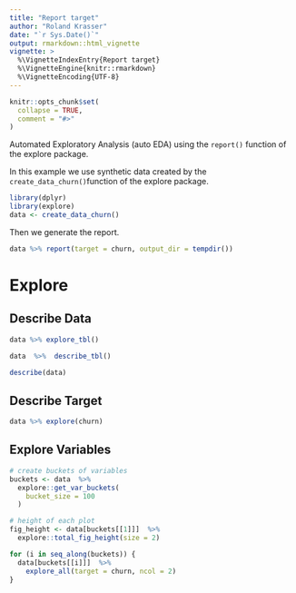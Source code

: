 ---
title: "Report target"
author: "Roland Krasser"
date: "`r Sys.Date()`"
output: rmarkdown::html_vignette
vignette: >
  %\VignetteIndexEntry{Report target}
  %\VignetteEngine{knitr::rmarkdown}
  %\VignetteEncoding{UTF-8}
---

```{r setup, include = FALSE}
knitr::opts_chunk$set(
  collapse = TRUE,
  comment = "#>"
)
```

Automated Exploratory Analysis (auto EDA) using the `report()` function of the explore package.

In this example we use synthetic data created by the `create_data_churn()`function of the explore package.

```{r echo=TRUE, message=FALSE, warning=FALSE}
library(dplyr)
library(explore)
data <- create_data_churn()
```

Then we generate the report.

```{r eval=FALSE}
data %>% report(target = churn, output_dir = tempdir())
```

# Explore

## Describe Data

```{r fig.height=3, fig.width=6, echo=FALSE, message=FALSE, warning=FALSE}
data %>% explore_tbl()
```

```{r echo=FALSE, message=FALSE, warning=FALSE}
data  %>%  describe_tbl()
```

```{r echo=FALSE, message=FALSE, warning=FALSE}
describe(data)
```

## Describe Target

```{r fig.height=3, echo=FALSE, fig.height=3, fig.width=5, message=FALSE, warning=FALSE}
data %>% explore(churn)
```

## Explore Variables

```{r include=FALSE}
# create buckets of variables
buckets <- data  %>%  
  explore::get_var_buckets(
    bucket_size = 100
  )

# height of each plot
fig_height <- data[buckets[[1]]]  %>%  
  explore::total_fig_height(size = 2)

```

```{r echo=FALSE, fig.height=fig_height, fig.width=7, message=FALSE, warning=FALSE}
for (i in seq_along(buckets)) {
  data[buckets[[i]]]  %>%  
    explore_all(target = churn, ncol = 2)
} 
```
